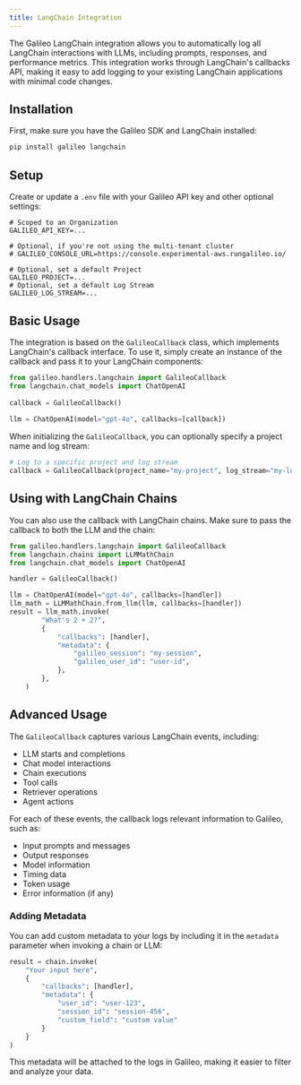 ```yaml
---
title: LangChain Integration
---
```


The Galileo LangChain integration allows you to automatically log all LangChain interactions with LLMs, including prompts, responses, and performance metrics. This integration works through LangChain's callbacks API, making it easy to add logging to your existing LangChain applications with minimal code changes.

## Installation

First, make sure you have the Galileo SDK and LangChain installed:

```bash
pip install galileo langchain
```

## Setup

Create or update a `.env` file with your Galileo API key and other optional settings:

```env
# Scoped to an Organization
GALILEO_API_KEY=...

# Optional, if you're not using the multi-tenant cluster
# GALILEO_CONSOLE_URL=https://console.experimental-aws.rungalileo.io/

# Optional, set a default Project
GALILEO_PROJECT=...
# Optional, set a default Log Stream
GALILEO_LOG_STREAM=...
```

## Basic Usage

The integration is based on the `GalileoCallback` class, which implements LangChain's callback interface. To use it, simply create an instance of the callback and pass it to your LangChain components:

```python
from galileo.handlers.langchain import GalileoCallback
from langchain.chat_models import ChatOpenAI
 
callback = GalileoCallback()
 
llm = ChatOpenAI(model="gpt-4o", callbacks=[callback])
```

When initializing the `GalileoCallback`, you can optionally specify a project name and log stream:

```python
# Log to a specific project and log stream
callback = GalileoCallback(project_name="my-project", log_stream="my-log-stream")
```

## Using with LangChain Chains

You can also use the callback with LangChain chains. Make sure to pass the callback to both the LLM and the chain:

```python
from galileo.handlers.langchain import GalileoCallback
from langchain.chains import LLMMathChain
from langchain.chat_models import ChatOpenAI  

handler = GalileoCallback()

llm = ChatOpenAI(model="gpt-4o", callbacks=[handler])
llm_math = LLMMathChain.from_llm(llm, callbacks=[handler])
result = llm_math.invoke(
        "What's 2 + 2?",
        {
            "callbacks": [handler],
            "metadata": {
                "galileo_session": "my-session",
                "galileo_user_id": "user-id",
            },
        },
    )
```

## Advanced Usage

The `GalileoCallback` captures various LangChain events, including:

- LLM starts and completions
- Chat model interactions
- Chain executions
- Tool calls
- Retriever operations
- Agent actions

For each of these events, the callback logs relevant information to Galileo, such as:

- Input prompts and messages
- Output responses
- Model information
- Timing data
- Token usage
- Error information (if any)

### Adding Metadata

You can add custom metadata to your logs by including it in the `metadata` parameter when invoking a chain or LLM:

```python
result = chain.invoke(
    "Your input here",
    {
        "callbacks": [handler],
        "metadata": {
            "user_id": "user-123",
            "session_id": "session-456",
            "custom_field": "custom value"
        }
    }
)
```

This metadata will be attached to the logs in Galileo, making it easier to filter and analyze your data.
